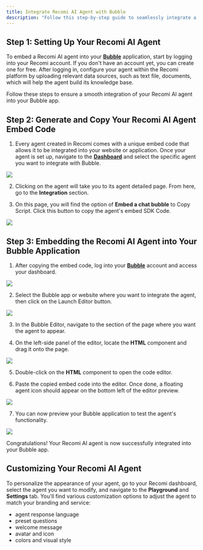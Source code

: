 ```yaml
---
title: Integrate Recomi AI Agent with Bubble
description: "Follow this step-by-step guide to seamlessly integrate a Recomi AI agent with Bubble, enhancing your website's interactive capabilities."
---
```


## Step 1: Setting Up Your Recomi AI Agent

To embed a Recomi AI agent into your [**Bubble**](https://bubble.io/) application, start by logging into your Recomi account. If you don't have an account yet, you can create one for free. After logging in, configure your agent within the Recomi platform by uploading relevant data sources, such as text file, documents, which will help the agent build its knowledge base.

Follow these steps to ensure a smooth integration of your Recomi AI agent into your Bubble app.

## Step 2: Generate and Copy Your Recomi AI Agent Embed Code

1. Every agent created in Recomi comes with a unique embed code that allows it to be integrated into your website or application. Once your agent is set up, navigate to the [**Dashboard**](https://recomi.powerdrill.ai/agents) and select the specific agent you want to integrate with Bubble.

<img src="/images/agent_list.png"/>

2. Clicking on the agent will take you to its agent detailed page. From here, go to the **Integration** section.

3. On this page, you will find the option of **Embed a chat bubble** to Copy Script. Click this button to copy the agent's embed SDK Code.

<img src="/images/agent_bubble_code.png"/>

## Step 3: Embedding the Recomi AI Agent into Your Bubble Application

1. After copying the embed code, log into your [**Bubble**](https://bubble.io/) account and access your dashboard.

<img src="/images/bubble_1.png"/>

2. Select the Bubble app or website where you want to integrate the agent, then click on the Launch Editor button.

<img src="/images/bubble_2.png"/>

3. In the Bubble Editor, navigate to the section of the page where you want the agent to appear.

4. On the left-side panel of the editor, locate the **HTML** component and drag it onto the page.

<img src="/images/bubble_3.png"/>

5. Double-click on the **HTML** component to open the code editor.

6. Paste the copied embed code into the editor. Once done, a floating agent icon should appear on the bottom left of the editor preview.

<img src="/images/bubble_4.png"/>

7. You can now preview your Bubble application to test the agent's functionality.

<img src="/images/bubble_5.png"/>

Congratulations! Your Recomi AI agent is now successfully integrated into your Bubble app.

## Customizing Your Recomi AI Agent

To personalize the appearance of your agent, go to your Recomi dashboard, select the agent you want to modify, and navigate to the **Playground** and **Settings** tab. You'll find various customization options to adjust the agent to match your branding and service:
- agent response language
- preset questions
- welcome message
- avatar and icon
- colors and visual style
